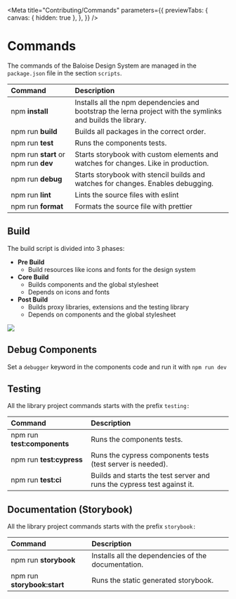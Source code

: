 
<Meta
  title="Contributing/Commands"
  parameters={{
    previewTabs: {
      canvas: { hidden: true },
    },
  }}
/>

# Commands

The commands of the Baloise Design System are managed in the `package.json` file in the section `scripts`.

| Command                              | Description                                                                                                 |
| :----------------------------------- | :---------------------------------------------------------------------------------------------------------- |
| npm **install**                      | Installs all the npm dependencies and bootstrap the lerna project with the symlinks and builds the library. |
| npm run **build**                    | Builds all packages in the correct order.                                                                   |
| npm run **test**                     | Runs the components tests.                                                                                  |
| npm run **start** or npm run **dev** | Starts storybook with custom elements and watches for changes. Like in production.                          |
| npm run **debug**                    | Starts storybook with stencil builds and watches for changes. Enables debugging.                            |
| npm run **lint**                     | Lints the source files with eslint                                                                          |
| npm run **format**                   | Formats the source file with prettier                                                                       |

## Build

The build script is divided into 3 phases:

- **Pre Build**
  - Build resources like icons and fonts for the design system
- **Core Build**
  - Builds components and the global stylesheet
  - Depends on icons and fonts
- **Post Build**
  - Builds proxy libraries, extensions and the testing library
  - Depends on components and the global stylesheet


<img src={BuildImage} />

## Debug Components

Set a `debugger` keyword in the components code and run it with `npm run dev`

## Testing

All the library project commands starts with the prefix `testing:`

| Command                     | Description                                                             |
| :-------------------------- | :---------------------------------------------------------------------- |
| npm run **test:components** | Runs the components tests.                                              |
| npm run **test:cypress**    | Runs the cypress components tests (test server is needed).              |
| npm run **test:ci**         | Builds and starts the test server and runs the cypress test against it. |

## Documentation (Storybook)

All the library project commands starts with the prefix `storybook:`

| Command                     | Description                                         |
| :-------------------------- | :-------------------------------------------------- |
| npm run **storybook**       | Installs all the dependencies of the documentation. |
| npm run **storybook:start** | Runs the static generated storybook.                |

<bal-doc-github link="/stories/contributing/04-commands.stories.mdx"></bal-doc-github>
